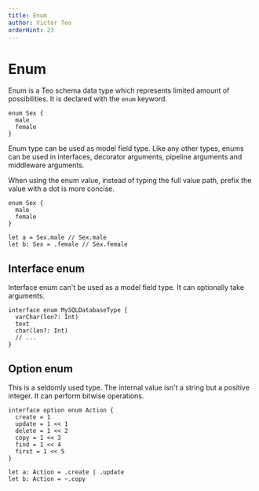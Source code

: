 ```yaml
---
title: Enum
author: Victor Teo
orderHint: 23
---
```



# Enum

Enum is a Teo schema data type which represents limited amount of 
possibilities. It is declared with the `enum` keyword.

```teo
enum Sex {
  male
  female
}
```

Enum type can be used as model field type. Like any other types, enums can be
used in interfaces, decorator arguments, pipeline arguments and middleware 
arguments.

When using the enum value, instead of typing the full value path, prefix the 
value with a dot is more concise.

```teo
enum Sex {
  male
  female
}

let a = Sex.male // Sex.male
let b: Sex = .female // Sex.female
```

## Interface enum

Interface enum can't be used as a model field type. It can optionally take 
arguments.

```teo
interface enum MySQLDatabaseType {
  varChar(len?: Int)
  text
  char(len?: Int)
  // ...
}
```

## Option enum

This is a seldomly used type. The internal value isn't a string but a positive 
integer. It can perform bitwise operations.

```teo
interface option enum Action {
  create = 1
  update = 1 << 1
  delete = 1 << 2
  copy = 1 << 3
  find = 1 << 4
  first = 1 << 5
}

let a: Action = .create | .update
let b: Action = ~.copy
```

<PrevNext />
